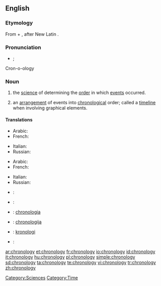 ==English==
{{wikipedia}}

===Etymology===
From {{term|chrono-||relating to time|lang=en}} + {{term|-logy||study of, account of|lang=en}}, after New Latin {{term|chronologia|lang=la}}.

===Pronunciation===
* {{a|UK}} {{IPA|/kɹəˈnɒl.ə.dʒi/}}; {{SAMPA|/kr@"nQl.@.dZi/}}
Cron-o-ology

===Noun===
{{en-noun|chronologies|-}}

# {{uncountable}} the [[science]] of determining the [[order]] in which [[events]] occurred.
# {{countable}} an [[arrangement]] of events into [[chronological]] order; called a [[timeline]] when involving graphical elements.

====Translations====
{{trans-top|determining the order of events}}
* Arabic: {{t+|ar|تاريخ|m}}
* French: {{t+|fr|chronologie|f}}
{{trans-mid}}
* Italian: {{t-|it|cronologia|f}}
* Russian: {{t+|ru|хронология|f|tr=χronológija}}
{{trans-bottom}}

{{trans-top|arrangement into chronological order}}
* Arabic: {{t|ar|تأريخ|m}}
* French: {{t+|fr|chronologie|f}}
{{trans-mid}}
* Italian: {{t-|it|cronologia|f}}
* Russian: {{t+|ru|хронология|f|tr=χronológija}}
{{trans-bottom}}
{{checktrans-top}}
* {{ttbc|Croatian}}: {{t-|hr|kronologija|f}}
* {{ttbc|German}}: {{t+|de|Chronologie|f}}
* {{ttbc|Interlingua}}: [[chronologia]]
{{trans-mid}}
* {{ttbc|Lithuanian}}: [[chronologija]] {{f}}
* {{ttbc|Norwegian}}: [[kronologi]] {{m}}
* {{ttbc|Portuguese}}: {{t-|pt|cronologia|f}}
{{trans-bottom}}

[[Category:Sciences]]
[[Category:Time]]

[[ar:chronology]]
[[et:chronology]]
[[fr:chronology]]
[[io:chronology]]
[[id:chronology]]
[[it:chronology]]
[[hu:chronology]]
[[pl:chronology]]
[[simple:chronology]]
[[sd:chronology]]
[[ta:chronology]]
[[te:chronology]]
[[vi:chronology]]
[[tr:chronology]]
[[zh:chronology]]